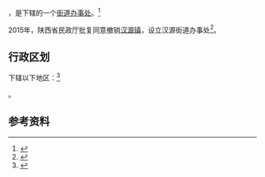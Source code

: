 {{中国乡级行政区|61/07/26/100/000}}

'''{{PAGENAMEBASE}}'''，是{{PRC admin/fullname|61/07/26/100/000|3}}下辖的一个[[街道办事处|街道办事处]]。<ref>{{PRC admin/ref sgc|{{PRC admin/parent|61/07/26/100/000}}}}</ref>

2015年，陕西省民政厅批复同意撤销[[汉源镇_(宁强县)|汉源镇]]，设立汉源街道办事处<ref>{{Cite web |url=http://shaanxi.mca.gov.cn/article/mzyw1/201507/20150700841888.shtml |title=陕西省民政厅关于陕西省乡镇行政区划调整的公告 |access-date=2017-09-14 |archive-url=https://web.archive.org/web/20170914220400/http://shaanxi.mca.gov.cn/article/mzyw1/201507/20150700841888.shtml |archive-date=2017-09-14 |dead-url=yes }}</ref>。

== 行政区划 ==

{{PAGENAMEBASE}}下辖以下地区：<ref>{{PRC admin/ref sgc|61/07/26/100/000}}</ref>

{{PRC admin/children|61/07/26/100/000}}。

== 参考资料 ==

{{reflist}}

{{行政区划小作品}}
{{PRC admin/navcat|61/07/26/100/000}}